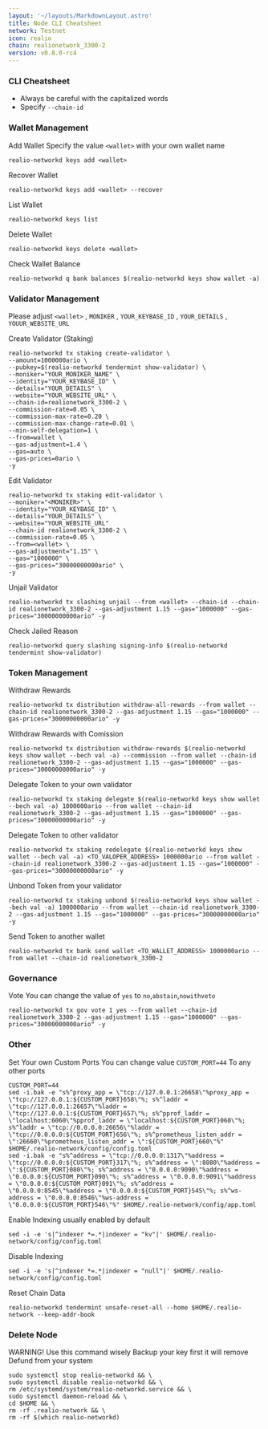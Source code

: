 ```yaml
---
layout: '~/layouts/MarkdownLayout.astro'
title: Node CLI Cheatsheet
network: Testnet
icon: realio
chain: realionetwork_3300-2
version: v0.8.0-rc4
---
```


### CLI Cheatsheet

- Always be careful with the capitalized words
- Specify `--chain-id`

### Wallet Management

Add Wallet
Specify the value `<wallet>` with your own wallet name

```
realio-networkd keys add <wallet>
```

Recover Wallet
```
realio-networkd keys add <wallet> --recover
```

List Wallet
```
realio-networkd keys list
```

Delete Wallet
```
realio-networkd keys delete <wallet>
```

Check Wallet Balance
```
realio-networkd q bank balances $(realio-networkd keys show wallet -a)
```

### Validator Management

Please adjust `<wallet>` , `MONIKER` , `YOUR_KEYBASE_ID` , `YOUR_DETAILS` , `YOUUR_WEBSITE_URL`

Create Validator (Staking)
```
realio-networkd tx staking create-validator \
--amount=1000000ario \
--pubkey=$(realio-networkd tendermint show-validator) \
--moniker="YOUR_MONIKER_NAME" \
--identity="YOUR_KEYBASE_ID" \
--details="YOUR_DETAILS" \
--website="YOUR_WEBSITE_URL" \
--chain-id=realionetwork_3300-2 \
--commission-rate=0.05 \
--commission-max-rate=0.20 \
--commission-max-change-rate=0.01 \
--min-self-delegation=1 \
--from=wallet \
--gas-adjustment=1.4 \
--gas=auto \
--gas-prices=0ario \
-y
```

Edit Validator
```
realio-networkd tx staking edit-validator \
--moniker="<MONIKER>" \
--identity="YOUR_KEYBASE_ID" \
--details="YOUR_DETAILS" \
--website="YOUR_WEBSITE_URL"
--chain-id realionetwork_3300-2 \
--commission-rate=0.05 \
--from=<wallet> \
--gas-adjustment="1.15" \
--gas="1000000" \
--gas-prices="30000000000ario" \
-y
```


Unjail Validator
```
realio-networkd tx slashing unjail --from <wallet> --chain-id --chain-id realionetwork_3300-2 --gas-adjustment 1.15 --gas="1000000" --gas-prices="30000000000ario" -y
```

Check Jailed Reason
```
realio-networkd query slashing signing-info $(realio-networkd tendermint show-validator)
```

### Token Management

Withdraw Rewards
```
realio-networkd tx distribution withdraw-all-rewards --from wallet --chain-id realionetwork_3300-2 --gas-adjustment 1.15 --gas="1000000" --gas-prices="30000000000ario" -y
```

Withdraw Rewards with Comission
```
realio-networkd tx distribution withdraw-rewards $(realio-networkd keys show wallet --bech val -a) --commission --from wallet --chain-id realionetwork_3300-2 --gas-adjustment 1.15 --gas="1000000" --gas-prices="30000000000ario" -y
```

Delegate Token to your own validator
```
realio-networkd tx staking delegate $(realio-networkd keys show wallet --bech val -a) 1000000ario --from wallet --chain-id realionetwork_3300-2 --gas-adjustment 1.15 --gas="1000000" --gas-prices="30000000000ario" -y
```

Delegate Token to other validator
```
realio-networkd tx staking redelegate $(realio-networkd keys show wallet --bech val -a) <TO_VALOPER_ADDRESS> 1000000ario --from wallet --chain-id realionetwork_3300-2 --gas-adjustment 1.15 --gas="1000000" --gas-prices="30000000000ario" -y
```

Unbond Token from your validator
```
realio-networkd tx staking unbond $(realio-networkd keys show wallet --bech val -a) 1000000ario --from wallet --chain-id realionetwork_3300-2 --gas-adjustment 1.15 --gas="1000000" --gas-prices="30000000000ario" -y
```

Send Token to another wallet
```
realio-networkd tx bank send wallet <TO_WALLET_ADDRESS> 1000000ario --from wallet --chain-id realionetwork_3300-2
```

### Governance 

Vote
You can change the value of `yes` to `no`,`abstain`,`nowithveto`

```
realio-networkd tx gov vote 1 yes --from wallet --chain-id realionetwork_3300-2 --gas-adjustment 1.15 --gas="1000000" --gas-prices="30000000000ario" -y
```

### Other

Set Your own Custom Ports
You can change value `CUSTOM_PORT=44` To any other ports
```
CUSTOM_PORT=44
sed -i.bak -e "s%^proxy_app = \"tcp://127.0.0.1:26658\"%proxy_app = \"tcp://127.0.0.1:${CUSTOM_PORT}658\"%; s%^laddr = \"tcp://127.0.0.1:26657\"%laddr = \"tcp://127.0.0.1:${CUSTOM_PORT}657\"%; s%^pprof_laddr = \"localhost:6060\"%pprof_laddr = \"localhost:${CUSTOM_PORT}060\"%; s%^laddr = \"tcp://0.0.0.0:26656\"%laddr = \"tcp://0.0.0.0:${CUSTOM_PORT}656\"%; s%^prometheus_listen_addr = \":26660\"%prometheus_listen_addr = \":${CUSTOM_PORT}660\"%" $HOME/.realio-network/config/config.toml
sed -i.bak -e "s%^address = \"tcp://0.0.0.0:1317\"%address = \"tcp://0.0.0.0:${CUSTOM_PORT}317\"%; s%^address = \":8080\"%address = \":${CUSTOM_PORT}080\"%; s%^address = \"0.0.0.0:9090\"%address = \"0.0.0.0:${CUSTOM_PORT}090\"%; s%^address = \"0.0.0.0:9091\"%address = \"0.0.0.0:${CUSTOM_PORT}091\"%; s%^address = \"0.0.0.0:8545\"%address = \"0.0.0.0:${CUSTOM_PORT}545\"%; s%^ws-address = \"0.0.0.0:8546\"%ws-address = \"0.0.0.0:${CUSTOM_PORT}546\"%" $HOME/.realio-network/config/app.toml
```

Enable Indexing usually enabled by default
```
sed -i -e 's|^indexer *=.*|indexer = "kv"|' $HOME/.realio-network/config/config.toml
```

Disable Indexing
```
sed -i -e 's|^indexer *=.*|indexer = "null"|' $HOME/.realio-network/config/config.toml
```

Reset Chain Data
```
realio-networkd tendermint unsafe-reset-all --home $HOME/.realio-network --keep-addr-book
```

### Delete Node

WARNING! Use this command wisely 
Backup your key first it will remove Defund from your system

```
sudo systemctl stop realio-networkd && \
sudo systemctl disable realio-networkd && \
rm /etc/systemd/system/realio-networkd.service && \
sudo systemctl daemon-reload && \
cd $HOME && \
rm -rf .realio-network && \
rm -rf $(which realio-networkd)
```
